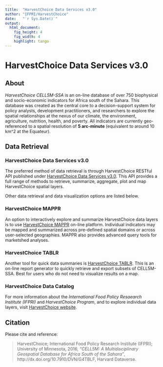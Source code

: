 ```yaml
---
title:  "HarvestChoice Data Services v3.0"
author: "IFPRI/HarvestChoice"
date:   "`r Sys.Date()`"
output:
  html_document:
    fig_height: 4
    fig_width: 4
    highlight: tango
---
```



# HarvestChoice Data Services v3.0

## About

*HarvestChoice CELL5M-SSA* is an on-line database of over 750 biophysical and socio-economic indicators for Africa south of the Sahara. This database was created as the central core to a decision-support system for policy analysts, development practitioners, and researchers to explore the spatial relationships at the nexus of our climate, the environment, agriculture, nutrition, health, and poverty. All indicators are currently geo-referenced to a spatial resolution of **5 arc-minute** (equivalent to around 10 km^2 at the Equateur).

## Data Retrieval

### HarvestChoice Data Services v3.0

The preferred method of data retrieval is through HarvestChoice RESTful API published under [HarvestChoice Data Services v3.0](http://harvestchoice.github.io/hc-api3/). This API provides a full range of methods to retrieve, summarize, aggregate, plot and map HarvestChoice spatial layers.

Other data retrieval and data visualization options are listed below. 

### HarvestChoice MAPPR

An option to interactively explore and summarize HarvestChoice data layers is to use [HarvestChoice MAPPR](http://harvestchoice.org/mappr) on-line platform. Individual indicators may be mapped and summarized across pre-defined spatial domains or across user-selected geographies. MAPPR also provides advanced query tools for marketshed analyses.


### HarvestChoice TABLR

Another tool for quick data summaries is [HarvestChoice TABLR](http://harvestchoice.org/tablr). This is an on-line report generator to quickly retrieve and export subsets of CELL5M-SSA. Best for users who do not need to visualize results on a map.

### HarvestChoice Data Catalog

For more information about the *International Food Policy Resaearch Institute (IFPRI)* and *HarvestChoice Program*, and to explore individual data layers, visit [HarvestChoice website](http://harvestchoice.org/).


## Citation

Please cite and reference:

> HarvestChoice; International Food Policy Research Institute (IFPRI); University of Minnesota, 2016, *"CELL5M: A Multidisciplinary Geospatial Database for Africa South of the Sahara"*, http://dx.doi.org/10.7910/DVN/G4TBLF, Harvard Dataverse.


